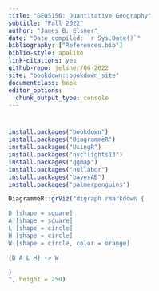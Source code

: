 ```yaml
---
title: "GEO5156: Quantitative Geography"
subtitle: "Fall 2022"
author: "James B. Elsner"
date: "Date compiled: `r Sys.Date()`"
bibliography: ["References.bib"]
biblio-style: apalike
link-citations: yes
github-repo: jelsner/QG-2022
site: "bookdown::bookdown_site"
documentclass: book
editor_options: 
  chunk_output_type: console
---
```


# {-}

```r
install.packages("bookdown")
install.packages("DiagrammeR")
install.packages("UsingR")
install.packages("nycflights13")
install.packages("ggmap")
install.packages("nullabor")
install.packages("bayesAB")
install.packages("palmerpenguins")
```


```r
DiagrammeR::grViz("digraph rmarkdown {

D [shape = square]
A [shape = square]
L [shape = circle]
H [shape = circle]
W [shape = circle, color = orange]

{D A L H} -> W

}
", height = 250)
```